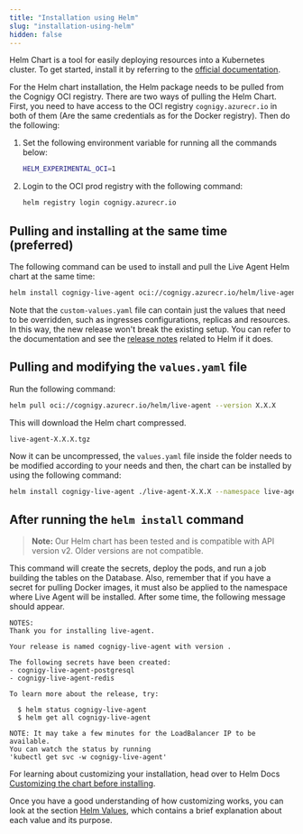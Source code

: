 ```yaml
---
title: "Installation using Helm"
slug: "installation-using-helm"
hidden: false
---
```


Helm Chart is a tool for easily deploying resources into a Kubernetes cluster. To get started, install it by referring to the [official documentation](https://helm.sh/docs/intro/install/).

For the Helm chart installation, the Helm package needs to be pulled from the Cognigy OCI registry. There are two ways of pulling the Helm Chart. First, you need to have access to the OCI registry `cognigy.azurecr.io` in both of them (Are the same credentials as for the Docker registry). Then do the following:

1. Set the following environment variable for running all the commands below:

   ```sh
   HELM_EXPERIMENTAL_OCI=1
   ```

2. Login to the OCI prod registry with the following command:

   ```sh
   helm registry login cognigy.azurecr.io
   ```

## Pulling and installing at the same time (preferred)

The following command can be used to install and pull the Live Agent Helm chart at the same time:

```sh
helm install cognigy-live-agent oci://cognigy.azurecr.io/helm/live-agent --version X.X.X --namespace live-agent -f custom-values.yaml
```

Note that the `custom-values.yaml` file can contain just the values that need to be overridden, such as ingresses configurations, replicas and resources. In this way, the new release won't break the existing setup. You can refer to the documentation and see the [release notes](/release-notes/index) related to Helm if it does.

## Pulling and modifying the `values.yaml` file

Run the following command:

```sh
helm pull oci://cognigy.azurecr.io/helm/live-agent --version X.X.X
```

This will download the Helm chart compressed.

`live-agent-X.X.X.tgz`

Now it can be uncompressed, the `values.yaml` file inside the folder needs to be modified according to your needs and then, the chart can be installed by using the following command:

```sh
helm install cognigy-live-agent ./live-agent-X.X.X --namespace live-agent
```

## After running the `helm install` command

>**Note:** Our Helm chart has been tested and is compatible with API version v2. Older versions are not compatible.

This command will create the secrets, deploy the pods, and run a job building the tables on the Database. Also, remember that if you have a secret for pulling Docker images, it must also be applied to the namespace where Live Agent will be installed. After some time, the following message should appear.

```
NOTES:
Thank you for installing live-agent.

Your release is named cognigy-live-agent with version .

The following secrets have been created:
- cognigy-live-agent-postgresql
- cognigy-live-agent-redis

To learn more about the release, try:

  $ helm status cognigy-live-agent
  $ helm get all cognigy-live-agent

NOTE: It may take a few minutes for the LoadBalancer IP to be available.
You can watch the status by running
'kubectl get svc -w cognigy-live-agent'
```

For learning about customizing your installation, head over to Helm Docs [Customizing the chart before installing](https://helm.sh/docs/intro/using_helm/#customizing-the-chart-before-installing).

Once you have a good understanding of how customizing works, you can look at the section [Helm Values](/live-agent/installation/helm-values/helm-values), which contains a brief explanation about each value and its purpose.
